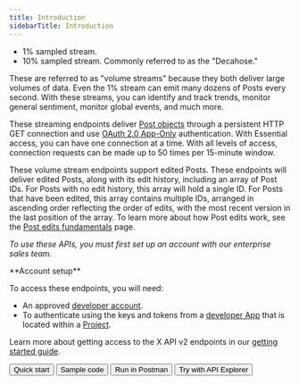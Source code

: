 ---
title: Introduction
sidebarTitle: Introduction
---


* 1% sampled stream.
* 10% sampled stream. Commonly referred to as the "Decahose."

These are referred to as "volume streams" because they both deliver large volumes of data. Even the 1% stream can emit many dozens of Posts every second. With these streams, you can identify and track trends, monitor general sentiment, monitor global events, and much more. 

These streaming endpoints deliver [Post objects](https://developer.twitter.com/en/docs/twitter-api/data-dictionary/object-model/tweet) through a persistent HTTP GET connection and use [OAuth 2.0 App-Only](https://developer.twitter.com/en/docs/authentication/oauth-2-0) authentication. With Essential access, you can have one connection at a time. With all levels of access, connection requests can be made up to 50 times per 15-minute window.

These volume stream endpoints support edited Posts. These endpoints will deliver edited Posts, along with its edit history, including an array of Post IDs. For Posts with no edit history, this array will hold a single ID. For Posts that have been edited, this array contains multiple IDs, arranged in ascending order reflecting the order of edits, with the most recent version in the last position of the array. To learn more about how Post edits work, see the [Post edits fundamentals](https://developer.x.com/en/docs/x-api/tweet-edits) page. 

_To use these APIs, you must first set up an account with our enterprise sales team._

<Note>
**Account setup**

To access these endpoints, you will need:

* An approved [developer account](https://developer.x.com/en/portal/petition/essential/basic-info).
* To authenticate using the keys and tokens from a [developer App](/resources/fundamentals/developer-apps) that is located within a [Project](/resources/fundamentals/projects). 

Learn more about getting access to the X API v2 endpoints in our [getting started guide](/x-api/getting-started/getting-access).
</Note>
<div class="flex space-x-2">
<Button href="https://developer.x.com/en/docs/twitter-api/tweets/volume-streams/quick-start/sampled-stream.html">
  Quick start
</Button>
<Button href="https://github.com/xdevplatform/Twitter-API-v2-sample-code">
  Sample code
</Button>
<Button href="https://t.co/twitter-api-postman">
  Run in Postman
</Button>
<Button href="https://developer.twitter.com/apitools/api?endpoint=/2/tweets/sample/stream&method=get">
  Try with API Explorer
</Button>
</div>
